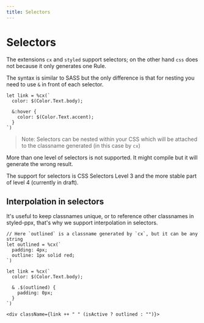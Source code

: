 ```yaml
---
title: Selectors
---
```


# Selectors

The extensions `cx` and `styled` support selectors; on the other hand `css` does not because it only generates one Rule.

The syntax is similar to SASS but the only difference is that for nesting you need to use `&` in front of each selector.

```rescript
let link = %cx(`
  color: $(Color.Text.body);

  &:hover {
    color: $(Color.Text.accent);
  }
`)
```
> Note: Selectors can be nested within your CSS which will be attached to the classname generated (in this case by `cx`)

More than one level of selectors is not supported. It might compile but it will generate the wrong result.

The support for selectors is CSS Selectors Level 3 and the more stable part of level 4 (currently in draft).

## Interpolation in selectors

It's useful to keep classnames unique, or to reference other classnames in styled-ppx, that's why we support interpolation in selectors.

```rescript
// Here `outlined` is a classname generated by `cx`, but it can be any string
let outlined = %cx(`
  padding: 4px;
  outline: 1px solid red;
`)

let link = %cx(`
  color: $(Color.Text.body);

  & .$(outlined) {
    padding: 0px;
  }
`)

<div className={link ++ " " (isActive ? outlined : "")}>
```
